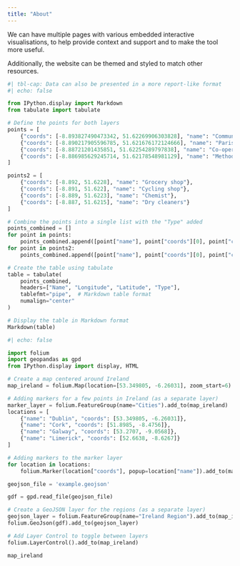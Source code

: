 ```yaml
---
title: "About"
---
```


We can have multiple pages with various embedded interactive visualisations, to help provide context and support and to make the tool more useful.

Additionally, the website can be themed and styled to match other resources.

```python
#| tbl-cap: Data can also be presented in a more report-like format
#| echo: false

from IPython.display import Markdown
from tabulate import tabulate

# Define the points for both layers
points = [
    {"coords": [-8.893827490473342, 51.62269906303828], "name": "Community centre"},
    {"coords": [-8.890217905596785, 51.621676172124666], "name": "Parish hall"},
    {"coords": [-8.88721201435851, 51.62254289797838], "name": "Co-operative café"},
    {"coords": [-8.886985629245714, 51.62178548981129], "name": "Methodist hall"}
]

points2 = [
    {"coords": [-8.892, 51.6228], "name": "Grocery shop"},
    {"coords": [-8.891, 51.622], "name": "Cycling shop"},
    {"coords": [-8.889, 51.6223], "name": "Chemist"},
    {"coords": [-8.887, 51.6215], "name": "Dry cleaners"}
]

# Combine the points into a single list with the "Type" added
points_combined = []
for point in points:
    points_combined.append([point["name"], point["coords"][0], point["coords"][1], "Community Resources"])
for point in points2:
    points_combined.append([point["name"], point["coords"][0], point["coords"][1], "Retailers"])

# Create the table using tabulate
table = tabulate(
    points_combined, 
    headers=["Name", "Longitude", "Latitude", "Type"], 
    tablefmt="pipe",  # Markdown table format
    numalign="center"
)

# Display the table in Markdown format
Markdown(table)
```


```python
#| echo: false

import folium
import geopandas as gpd
from IPython.display import display, HTML

# Create a map centered around Ireland
map_ireland = folium.Map(location=[53.349805, -6.26031], zoom_start=6)  # Dublin coordinates

# Adding markers for a few points in Ireland (as a separate layer)
marker_layer = folium.FeatureGroup(name="Cities").add_to(map_ireland)
locations = [
    {"name": "Dublin", "coords": [53.349805, -6.26031]},
    {"name": "Cork", "coords": [51.8985, -8.4756]},
    {"name": "Galway", "coords": [53.2707, -9.0568]},
    {"name": "Limerick", "coords": [52.6638, -8.6267]}
]

# Adding markers to the marker layer
for location in locations:
    folium.Marker(location["coords"], popup=location["name"]).add_to(marker_layer)

geojson_file = 'example.geojson'

gdf = gpd.read_file(geojson_file)

# Create a GeoJSON layer for the regions (as a separate layer)
geojson_layer = folium.FeatureGroup(name="Ireland Region").add_to(map_ireland)
folium.GeoJson(gdf).add_to(geojson_layer)

# Add Layer Control to toggle between layers
folium.LayerControl().add_to(map_ireland)

map_ireland
```

